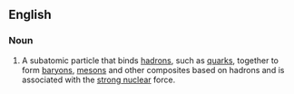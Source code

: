 ==English==
===Noun===
#A subatomic particle that binds [[hadron]]s, such as [[quark]]s, together to form [[baryon]]s, [[mesons]] and other composites based on hadrons and is associated with the [[strong nuclear]] force.
